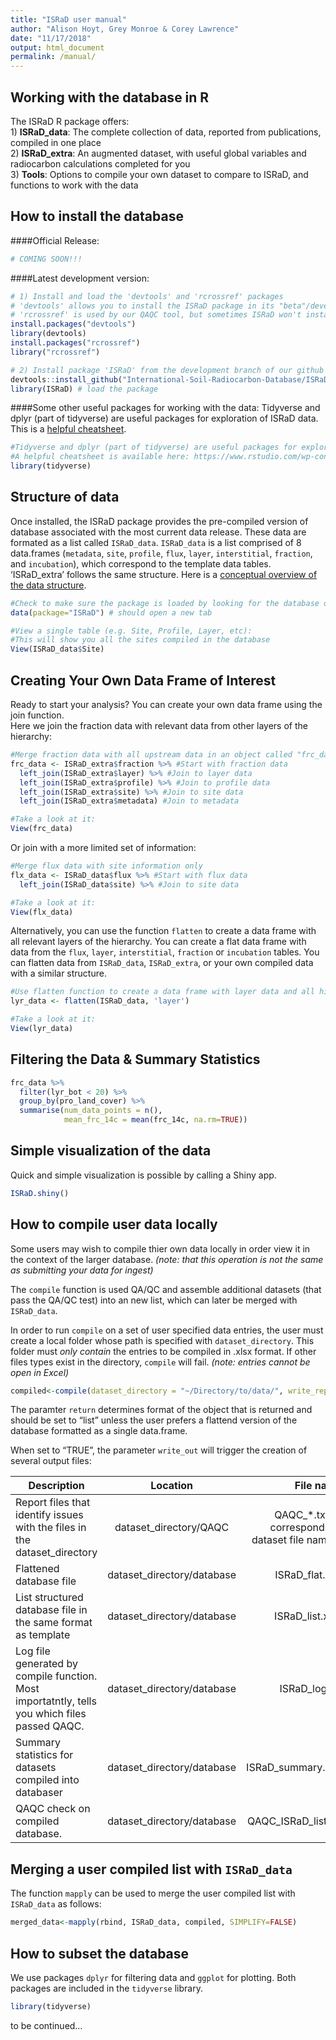 ```yaml
---
title: "ISRaD user manual"
author: "Alison Hoyt, Grey Monroe & Corey Lawrence"
date: "11/17/2018"
output: html_document
permalink: /manual/
---
```


## Working with the database in R
The ISRaD R package offers:  
1) **ISRaD_data**: The complete collection of data, reported from publications, compiled in one place  
2) **ISRaD_extra**: An augmented dataset, with useful global variables and radiocarbon calculations completed for you  
3) **Tools**: Options to compile your own dataset to compare to ISRaD, and functions to work with the data  

## How to install the database
####Official Release:
```r
# COMING SOON!!!
```

####Latest development version:
```r

# 1) Install and load the 'devtools' and 'rcrossref' packages
# 'devtools' allows you to install the ISRaD package in its "beta"/development form
# 'rcrossref' is used by our QAQC tool, but sometimes ISRaD won't install without it
install.packages("devtools")
library(devtools) 
install.packages("rcrossref")
library("rcrossref")

# 2) Install package 'ISRaD' from the development branch of our github repository:
devtools::install_github("International-Soil-Radiocarbon-Database/ISRaD", ref="master")
library(ISRaD) # load the package


```
####Some other useful packages for working with the data:
Tidyverse and dplyr (part of tidyverse) are useful packages for exploration of ISRaD data. This is a [helpful cheatsheet](https://www.rstudio.com/wp-content/uploads/2015/02/data-wrangling-cheatsheet.pdf).
```r
#Tidyverse and dplyr (part of tidyverse) are useful packages for exploration of ISRaD data. 
#A helpful cheatsheet is available here: https://www.rstudio.com/wp-content/uploads/2015/02/data-wrangling-cheatsheet.pdf
library(tidyverse)
```


## Structure of data
Once installed, the ISRaD package provides the pre-compiled version of database associated with the most current data release. These data are formated as a list called `ISRaD_data`. `ISRaD_data` is a list comprised of 8 data.frames (`metadata`, `site`, `profile`, `flux`, `layer`, `interstitial`, `fraction`, and `incubation`), which correspond to the template data tables. 'ISRaD_extra' follows the same structure. Here is a [conceptual overview of the data structure](https://international-soil-radiocarbon-database.github.io/ISRaD/database/).


```r

#Check to make sure the package is loaded by looking for the database object "ISRaD_data"
data(package="ISRaD") # should open a new tab

#View a single table (e.g. Site, Profile, Layer, etc):
#This will show you all the sites compiled in the database
View(ISRaD_data$Site)

```

## Creating Your Own Data Frame of Interest
Ready to start your analysis? You can create your own data frame using the join function.  
Here we join the fraction data with relevant data from other layers of the hierarchy:

```r

#Merge fraction data with all upstream data in an object called "frc_data"
frc_data <- ISRaD_extra$fraction %>% #Start with fraction data
  left_join(ISRaD_extra$layer) %>% #Join to layer data
  left_join(ISRaD_extra$profile) %>% #Join to profile data
  left_join(ISRaD_extra$site) %>% #Join to site data
  left_join(ISRaD_extra$metadata) #Join to metadata

#Take a look at it:
View(frc_data)

```
  
Or join with a more limited set of information: 

```r

#Merge flux data with site information only
flx_data <- ISRaD_data$flux %>% #Start with flux data
  left_join(ISRaD_data$site) %>% #Join to site data

#Take a look at it:
View(flx_data)

```

Alternatively, you can use the function `flatten` to create a data frame with all relevant layers of the hierarchy. You can create a flat data frame with data from the `flux`, `layer`, `interstitial`, `fraction` or `incubation` tables. You can flatten data from `ISRaD_data`, `ISRaD_extra`, or your own compiled data with a similar structure. 

```r

#Use flatten function to create a data frame with layer data and all higher levels of the hierarchy
lyr_data <- flatten(ISRaD_data, 'layer')

#Take a look at it:
View(lyr_data)

```

## Filtering the Data & Summary Statistics 
```r
frc_data %>%
  filter(lyr_bot < 20) %>%
  group_by(pro_land_cover) %>%
  summarise(num_data_points = n(),
            mean_frc_14c = mean(frc_14c, na.rm=TRUE))

```


## Simple visualization of the data
Quick and simple visualization is possible by calling a Shiny app.
```r
ISRaD.shiny()
```

## How to compile user data locally
Some users may wish to compile thier own data locally in order view it in the context of the larger database. *(note: that this operation is not the same as submitting your data for ingest)*

The `compile` function is used QA/QC and assemble additional datasets (that pass the QA/QC test) into an new list, which can later be merged with `ISRaD_data`. 

In order to run `compile` on a set of user specified data entries, the user must create a local folder whose path is specified with `dataset_directory`. This folder must *only contain* the entries to be compiled in .xlsx format. If other files types exist in the directory, `compile` will fail. *(note: entries cannot be open in Excel)*

```r
compiled<-compile(dataset_directory = "~/Directory/to/data/", write_report = T, write_out = T, return="list")
```
The paramter `return` determines format of the object that is returned and should be set to "list" unless the user prefers a flattend version of the database formatted as a single data.frame.

When set to "TRUE", the parameter `write_out` will trigger the creation of several output files:

| Description | Location | File name |
| ----------------------------- |:-------:| ------------:|
| Report files that identify issues with the files in the dataset_directory | dataset_directory/QAQC  | QAQC_\*.txt (\* corresponds to dataset file names) |
| Flattened database file    | dataset_directory/database       |   ISRaD_flat.csv |
| List structured database file in the same format as template | dataset_directory/database  |    ISRaD_list.xlsx |
| Log file generated by compile function. Most importatntly, tells you which files passed QAQC. | dataset_directory/database  |   ISRaD_log.txt |
| Summary statistics for datasets compiled into databaser | dataset_directory/database  |   ISRaD_summary.csv |
| QAQC check on compiled database. | dataset_directory/database  |  QAQC_ISRaD_list.txt |

## Merging a user compiled list with `ISRaD_data`
The function `mapply` can be used to merge the user compiled list with `ISRaD_data` as follows:
```r
merged_data<-mapply(rbind, ISRaD_data, compiled, SIMPLIFY=FALSE)
```

## How to subset the database
We use packages `dplyr` for filtering data and `ggplot` for plotting. Both packages are included in the `tidyverse` library. 
```r
library(tidyverse)
```
to be continued...

